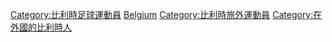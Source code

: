 [[Category:比利時足球運動員|Category:比利時足球運動員]]
[[Category:各國旅外足球運動員|Belgium]]
[[Category:比利時旅外運動員|Category:比利時旅外運動員]]
[[Category:在外國的比利時人|Category:在外國的比利時人]]